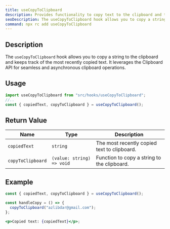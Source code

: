 ```yaml
---
title: useCopyToClipboard
description: Provides functionality to copy text to the clipboard and tracks the last copied text.
seoDescription: The useCopyToClipboard hook allows you to copy a string to the clipboard and keeps track of the most recently copied text. It leverages the Clipboard API for seamless and asynchronous clipboard operations.
command: npx rc add useCopyToClipboard
---
```


## Description

The `useCopyToClipboard` hook allows you to copy a string to the clipboard and keeps track of the most recently copied text. It leverages the Clipboard API for seamless and asynchronous clipboard operations.

## Usage

```jsx showLineNumbers
import useCopyToClipboard from "src/hooks/useCopyToClipboard";
//..
const { copiedText, copyToClipboard } = useCopyToClipboard();
```

## Return Value

<Wrapper>

| Name              | Type                      | Description                                 |
| ----------------- | ------------------------- | ------------------------------------------- |
| `copiedText`      | `string`                  | The most recently copied text to clipboard. |
| `copyToClipboard` | `(value: string) => void` | Function to copy a string to the clipboard. |

</Wrapper>

## Example

```jsx showLineNumbers
const { copiedText, copyToClipboard } = useCopyToClipboard();

const handleCopy = () => {
  copyToClipboard("azlibdar@gmail.com");
};

<p>Copied text: {copiedText}</p>;
```
